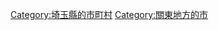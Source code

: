 {{Commonscat|Kōnosu, Saitama}}
{{Catmore}}

{{DEFAULTSORT:Konosu-shi}}
[[Category:埼玉縣的市町村|Category:埼玉縣的市町村]]
[[Category:關東地方的市|Category:關東地方的市]]
